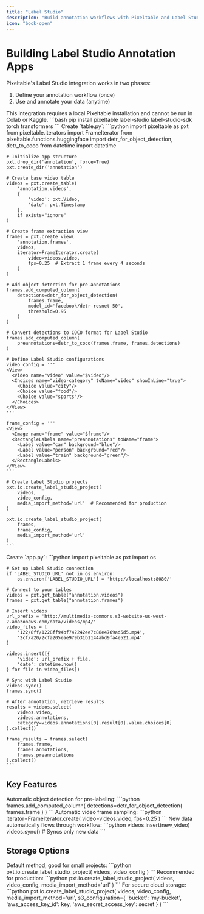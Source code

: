 ```yaml
---
title: "Label Studio"
description: "Build annotation workflows with Pixeltable and Label Studio in two phases"
icon: "book-open"
---
```


# Building Label Studio Annotation Apps

Pixeltable's Label Studio integration works in two phases:
1. Define your annotation workflow (once)
2. Use and annotate your data (anytime)

<Note>
This integration requires a local Pixeltable installation and cannot be run in Colab or Kaggle.
</Note>

<Steps>
  <Step title="Install Dependencies">
    ```bash
    pip install pixeltable label-studio label-studio-sdk torch transformers
    ```
  </Step>

  <Step title="Define Your Workflow" icon="diagram-project">
    Create `table.py`:
    ```python
    import pixeltable as pxt
    from pixeltable.iterators import FrameIterator
    from pixeltable.functions.huggingface import detr_for_object_detection, detr_to_coco
    from datetime import datetime

    # Initialize app structure
    pxt.drop_dir('annotation', force=True)
    pxt.create_dir('annotation')

    # Create base video table
    videos = pxt.create_table(
        'annotation.videos',
        {
            'video': pxt.Video,
            'date': pxt.Timestamp
        },
        if_exists="ignore"
    )

    # Create frame extraction view
    frames = pxt.create_view(
        'annotation.frames',
        videos,
        iterator=FrameIterator.create(
            video=videos.video,
            fps=0.25  # Extract 1 frame every 4 seconds
        )
    )

    # Add object detection for pre-annotations
    frames.add_computed_column(
        detections=detr_for_object_detection(
            frames.frame,
            model_id='facebook/detr-resnet-50',
            threshold=0.95
        )
    )

    # Convert detections to COCO format for Label Studio
    frames.add_computed_column(
        preannotations=detr_to_coco(frames.frame, frames.detections)
    )

    # Define Label Studio configurations
    video_config = '''
    <View>
      <Video name="video" value="$video"/>
      <Choices name="video-category" toName="video" showInLine="true">
        <Choice value="city"/>
        <Choice value="food"/>
        <Choice value="sports"/>
      </Choices>
    </View>
    '''

    frame_config = '''
    <View>
      <Image name="frame" value="$frame"/>
      <RectangleLabels name="preannotations" toName="frame">
        <Label value="car" background="blue"/>
        <Label value="person" background="red"/>
        <Label value="train" background="green"/>
      </RectangleLabels>
    </View>
    '''

    # Create Label Studio projects
    pxt.io.create_label_studio_project(
        videos,
        video_config,
        media_import_method='url'  # Recommended for production
    )

    pxt.io.create_label_studio_project(
        frames,
        frame_config,
        media_import_method='url'
    )
    ```
  </Step>

  <Step title="Use Your App" icon="play">
    Create `app.py`:
    ```python
    import pixeltable as pxt
    import os

    # Set up Label Studio connection
    if 'LABEL_STUDIO_URL' not in os.environ:
        os.environ['LABEL_STUDIO_URL'] = 'http://localhost:8080/'

    # Connect to your tables
    videos = pxt.get_table("annotation.videos")
    frames = pxt.get_table("annotation.frames")

    # Insert videos
    url_prefix = 'http://multimedia-commons.s3-website-us-west-2.amazonaws.com/data/videos/mp4/'
    video_files = [
        '122/8ff/1228ff94bf742242ee7c88e4769ad5d5.mp4',
        '2cf/a20/2cfa205eae979b31b1144abd9fa4e521.mp4'
    ]

    videos.insert([{
        'video': url_prefix + file,
        'date': datetime.now()
    } for file in video_files])

    # Sync with Label Studio
    videos.sync()
    frames.sync()

    # After annotation, retrieve results
    results = videos.select(
        videos.video,
        videos.annotations,
        category=videos.annotations[0].result[0].value.choices[0]
    ).collect()

    frame_results = frames.select(
        frames.frame,
        frames.annotations,
        frames.preannotations
    ).collect()
    ```
  </Step>
</Steps>

## Key Features

<CardGroup cols={1}>
  <Card title="Pre-annotations" icon="robot">
    Automatic object detection for pre-labeling:
    ```python
    frames.add_computed_column(
        detections=detr_for_object_detection(
            frames.frame
        )
    )
    ```
  </Card>

  <Card title="Frame Extraction" icon="film">
    Automatic video frame sampling:
    ```python
    iterator=FrameIterator.create(
        video=videos.video,
        fps=0.25
    )
    ```
  </Card>

  <Card title="Incremental Updates" icon="arrows-rotate">
    New data automatically flows through workflow:
    ```python
    videos.insert(new_video)
    videos.sync()  # Syncs only new data
    ```
  </Card>
</CardGroup>

## Storage Options

<AccordionGroup>
  <Accordion title="HTTP Upload" icon="upload">
    Default method, good for small projects:
    ```python
    pxt.io.create_label_studio_project(
        videos,
        video_config
    )
    ```
  </Accordion>

  <Accordion title="URL Access" icon="link">
    Recommended for production:
    ```python
    pxt.io.create_label_studio_project(
        videos,
        video_config,
        media_import_method='url'
    )
    ```
  </Accordion>

  <Accordion title="S3 Integration" icon="aws">
    For secure cloud storage:
    ```python
    pxt.io.create_label_studio_project(
        videos,
        video_config,
        media_import_method='url',
        s3_configuration={
            'bucket': 'my-bucket',
            'aws_access_key_id': key,
            'aws_secret_access_key': secret
        }
    )
    ```
  </Accordion>
</AccordionGroup>